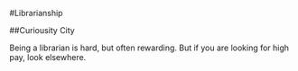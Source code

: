 #Librarianship

##Curiousity City
<p>Being a librarian is hard, but often rewarding. But if you are looking for high pay, look elsewhere. </p>
